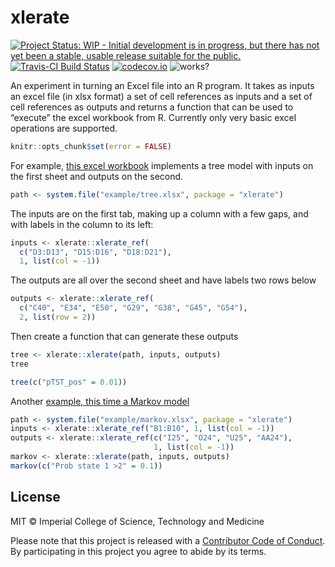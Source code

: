 # xlerate

[![Project Status: WIP - Initial development is in progress, but there has not yet been a stable, usable release suitable for the public.](http://www.repostatus.org/badges/latest/wip.svg)](http://www.repostatus.org/#wip)
[![Travis-CI Build Status](https://travis-ci.org/HealthEconomicsHackathon/xlerate.svg?branch=master)](https://travis-ci.org/HealthEconomicsHackathon/xlerate)
[![codecov.io](https://codecov.io/github/HealthEconomicsHackathon/xlerate/coverage.svg?branch=master)](https://codecov.io/github/HealthEconomicsHackathon/xlerate?branch=master)
![works?](https://img.shields.io/badge/works-on%20my%20machine-pink)

An experiment in turning an Excel file into an R program.  It takes as inputs an excel file (in xlsx format) a set of cell references as inputs and a set of cell references as outputs and returns a function that can be used to "execute" the excel workbook from R.  Currently only very basic excel operations are supported.

```r
knitr::opts_chunk$set(error = FALSE)
```

For example, [this excel workbook](inst/example/tree.xlsx) implements a tree model with inputs on the first sheet and outputs on the second.

```r
path <- system.file("example/tree.xlsx", package = "xlerate")
```

The inputs are on the first tab, making up a column with a few gaps, and with labels in the column to its left:
```r
inputs <- xlerate::xlerate_ref(
  c("D3:D13", "D15:D16", "D18:D21"),
  1, list(col = -1))
```

The outputs are all over the second sheet and have labels two rows below

```r
outputs <- xlerate::xlerate_ref(
  c("C40", "E34", "E50", "G29", "G38", "G45", "G54"),
  2, list(row = 2))
```

Then create a function that can generate these outputs

```r
tree <- xlerate::xlerate(path, inputs, outputs)
tree
```

```r
tree(c("pTST_pos" = 0.01))
```

Another [example, this time a Markov model](inst/example/markov.xlsx)

```r
path <- system.file("example/markov.xlsx", package = "xlerate")
inputs <- xlerate::xlerate_ref("B1:B10", 1, list(col = -1))
outputs <- xlerate::xlerate_ref(c("I25", "O24", "U25", "AA24"),
                                1, list(col = -1))
markov <- xlerate::xlerate(path, inputs, outputs)
markov(c("Prob state 1 >2" = 0.1))
```

## License

MIT © Imperial College of Science, Technology and Medicine

Please note that this project is released with a [Contributor Code of Conduct](CONDUCT.md). By participating in this project you agree to abide by its terms.
